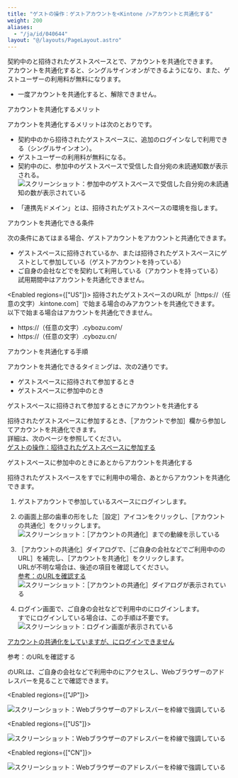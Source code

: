 ```yaml
---
title: "ゲストの操作：ゲストアカウントを<Kintone />アカウントと共通化する"
weight: 200
aliases:
  - "/ja/id/040644"
layout: "@/layouts/PageLayout.astro"
---
```




契約中の<Kintone />と招待されたゲストスペースとで、アカウントを共通化できます。  
アカウントを共通化すると、シングルサインオンができるようになり、また、ゲストユーザーの利用料が無料になります。

<Warning>

* 一度アカウントを共通化すると、解除できません。

</Warning>

<Heading id="guestspace_guestuser_linkaccount_10">アカウントを共通化するメリット</Heading>

アカウントを共通化するメリットは次のとおりです。

* 契約中の<Kintone />から招待されたゲストスペースに、追加のログインなしで利用できる（シングルサインオン）。
* ゲストユーザーの利用料が無料になる。
* 契約中の<Kintone />に、参加中のゲストスペースで受信した自分宛の未読通知数が表示される。  
  <Img src="/k/kintone/img-ja/guestuser_linkaccount_img6_1.png" alt="スクリーンショット：参加中のゲストスペースで受信した自分宛の未読通知の数が表示されている" />

<Note>

* 「連携先ドメイン」とは、招待されたゲストスペースの環境を指します。

</Note>

<Heading id="guestspace_guestuser_linkaccount_20">アカウントを共通化できる条件</Heading>

次の条件にあてはまる場合、ゲストアカウントを<Kintone />アカウントと共通化できます。

* ゲストスペースに招待されているか、または招待されたゲストスペースにゲストとして参加している（ゲストアカウントを持っている）
* ご自身の会社などで<Kintone />を契約して利用している（<Kintone />アカウントを持っている）  
  試用期間中はアカウントを共通化できません。

<Enabled regions={["US"]}>
<Note>
招待されたゲストスペースのURLが<Wovn>［https://（任意の文字）.kintone.com］</Wovn>で始まる場合のみアカウントを共通化できます。  
以下で始まる場合はアカウントを共通化できません。

* https://（任意の文字）.cybozu.com/
* https://（任意の文字）.cybozu.cn/
</Note>

</Enabled>

<Heading id="guestspace_guestuser_linkaccount_30">アカウントを共通化する手順</Heading>

アカウントを共通化できるタイミングは、次の2通りです。

* ゲストスペースに招待されて参加するとき
* ゲストスペースに参加中のとき

<Heading level={3} id="guestspace_guestuser_linkaccount_3010">ゲストスペースに招待されて参加するときにアカウントを共通化する</Heading>

招待されたゲストスペースに参加するとき、<Wovn>［<Kintone />アカウントで参加］</Wovn>欄から参加してアカウントを共通化できます。<Wovn></Wovn><Wovn></Wovn>  
詳細は、次のページを参照してください。  
[ゲストの操作：招待されたゲストスペースに参加する](/k/ja/id/040643.html)

<Heading level={3} id="guestspace_guestuser_linkaccount_3020">ゲストスペースに参加中のときにあとからアカウントを共通化する</Heading>

招待されたゲストスペースをすでに利用中の場合、あとからアカウントを共通化できます。

1. ゲストアカウントで参加しているスペースにログインします。

1. <Kintone />の画面上部の歯車の形をした<Wovn>［設定］</Wovn>アイコンをクリックし、<Wovn>［アカウントの共通化］</Wovn>をクリックします。<Wovn></Wovn><Wovn></Wovn>  
   <Img src="/k/kintone/img-ja/guestuser_linkaccount_img7.png" alt="スクリーンショット：［アカウントの共通化］までの動線を示している" />

1. <Wovn>［アカウントの共通化］</Wovn>ダイアログで、<Wovn>［ご自身の会社などでご利用中の<Kintone />のURL］</Wovn>を補完し、<Wovn>［アカウントを共通化］</Wovn>をクリックします。<Wovn></Wovn><Wovn></Wovn><Wovn></Wovn><Wovn></Wovn><Wovn></Wovn>  
   URLが不明な場合は、後述の項目を確認してください。  
   [参考：<Kintone />のURLを確認する](#guestspace_guestuser_linkaccount_3030)  
   <Img src="/k/kintone/img-ja/guestuser_linkaccount_img8.png" alt="スクリーンショット：［アカウントの共通化］ダイアログが表示されている" />

1. ログイン画面で、ご自身の会社などで利用中の<Kintone />にログインします。  
   すでにログインしている場合は、この手順は不要です。  
    <Img src="/k/kintone/img-ja/guestuser_linkaccount_img9.png" alt="スクリーンショット：ログイン画面が表示されている" />

<Reference>

[アカウントの共通化をしていますが、<Kintone />にログインできません](/k/ja/id/040345.html)

</Reference>

<Heading level={3} id="guestspace_guestuser_linkaccount_3030">参考：<Kintone />のURLを確認する</Heading>

<Kintone />のURLは、ご自身の会社などで利用中の<Kintone />にアクセスし、Webブラウザーのアドレスバーを見ることで確認できます。

<Enabled regions={["JP"]}>

<Img src="/k/kintone/img-ja/guestuser_linkaccount_img10.png" alt="スクリーンショット：Webブラウザーのアドレスバーを枠線で強調している" />

</Enabled>

<Enabled regions={["US"]}>

<Img src="/k/kintone/img-ja/guestuser_linkaccount_img10_us.png" alt="スクリーンショット：Webブラウザーのアドレスバーを枠線で強調している" />

</Enabled>

<Enabled regions={["CN"]}>

<Img src="/k/kintone/img-ja/guestuser_linkaccount_img10_cn.png" alt="スクリーンショット：Webブラウザーのアドレスバーを枠線で強調している" />

</Enabled>
